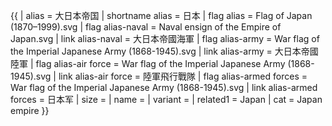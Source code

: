 {{ {{{1<noinclude>|country showdata</noinclude>}}}
| alias = 大日本帝国
| shortname alias = 日本
| flag alias = Flag of Japan (1870–1999).svg
| flag alias-naval = Naval ensign of the Empire of Japan.svg
| link alias-naval = 大日本帝國海軍
| flag alias-army = War flag of the Imperial Japanese Army (1868-1945).svg
| link alias-army = 大日本帝國陸軍
| flag alias-air force = War flag of the Imperial Japanese Army (1868-1945).svg
| link alias-air force = 陸軍飛行戰隊
| flag alias-armed forces = War flag of the Imperial Japanese Army (1868-1945).svg
| link alias-armed forces = 日本军
| size = {{{size|}}}
| name = {{{name|}}}
| variant = {{{variant|}}}
<noinclude>
| related1 = Japan
| cat = Japan empire
</noinclude>
}}